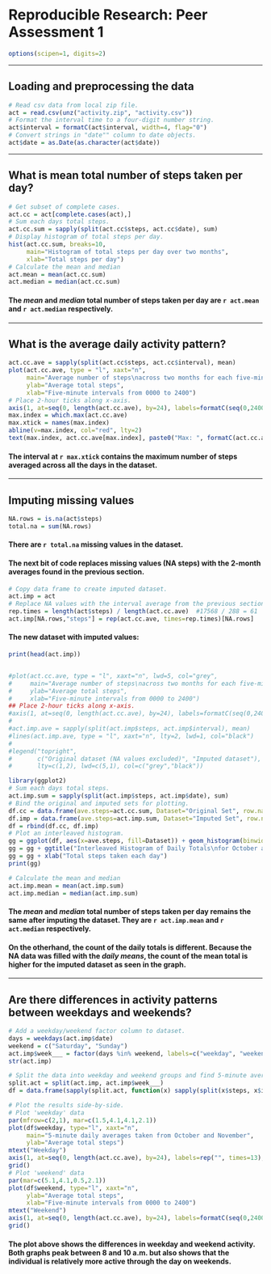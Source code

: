 # Reproducible Research: Peer Assessment 1
```r
options(scipen=1, digits=2)
```

***
## Loading and preprocessing the data
```r
# Read csv data from local zip file.
act = read.csv(unz("activity.zip", "activity.csv"))
# Format the interval time to a four-digit number string.
act$interval = formatC(act$interval, width=4, flag="0")
# Convert strings in "date"" column to date objects.
act$date = as.Date(as.character(act$date))
```

***
## What is mean total number of steps taken per day?
```r
# Get subset of complete cases.
act.cc = act[complete.cases(act),]
# Sum each days total steps.
act.cc.sum = sapply(split(act.cc$steps, act.cc$date), sum)
# Display histogram of total steps per day.
hist(act.cc.sum, breaks=10,
     main="Histogram of total steps per day over two months",
     xlab="Total steps per day")
# Calculate the mean and median
act.mean = mean(act.cc.sum)
act.median = median(act.cc.sum)
```
#### The *mean* and *median* total number of steps taken per day are `r act.mean` and `r act.median` respectively.


***
## What is the average daily activity pattern?
```r
act.cc.ave = sapply(split(act.cc$steps, act.cc$interval), mean)
plot(act.cc.ave, type = "l", xaxt="n", 
     main="Average number of steps\nacross two months for each five-minute interval",
     ylab="Average total steps",
     xlab="Five-minute intervals from 0000 to 2400")
# Place 2-hour ticks along x-axis.
axis(1, at=seq(0, length(act.cc.ave), by=24), labels=formatC(seq(0,2400,by=200), width=4, flag="0"), las=2)
max.index = which.max(act.cc.ave)
max.xtick = names(max.index)
abline(v=max.index, col="red", lty=2)
text(max.index, act.cc.ave[max.index], paste0("Max: ", formatC(act.cc.ave[max.index], digits=5), " steps"), pos=4)
```

#### The interval at `r max.xtick` contains the maximum number of steps averaged across all the days in the dataset.

***
## Imputing missing values
```r
NA.rows = is.na(act$steps)
total.na = sum(NA.rows)
```
#### There are `r total.na` missing values in the dataset.

#### The next bit of code replaces missing values (NA steps) with the 2-month averages found in the previous section.
```r
# Copy data frame to create imputed dataset.
act.imp = act
# Replace NA values with the interval average from the previous section.
rep.times = length(act$steps) / length(act.cc.ave)  #17568 / 288 = 61
act.imp[NA.rows,"steps"] = rep(act.cc.ave, times=rep.times)[NA.rows]
```
#### The new dataset with imputed values:
```r
print(head(act.imp))


#plot(act.cc.ave, type = "l", xaxt="n", lwd=5, col="grey",
#     main="Average number of steps\nacross two months for each five-minute interval",
#     ylab="Average total steps",
#     xlab="Five-minute intervals from 0000 to 2400")
## Place 2-hour ticks along x-axis.
#axis(1, at=seq(0, length(act.cc.ave), by=24), labels=formatC(seq(0,2400,by=200), width=4, flag="0"), las=2)
#
#act.imp.ave = sapply(split(act.imp$steps, act.imp$interval), mean)
#lines(act.imp.ave, type = "l", xaxt="n", lty=2, lwd=1, col="black")
#
#legend("topright", 
#       c("Original dataset (NA values excluded)", "Imputed dataset"), 
#       lty=c(1,2), lwd=c(5,1), col=c("grey","black"))
```

```r
library(ggplot2)
# Sum each days total steps.
act.imp.sum = sapply(split(act.imp$steps, act.imp$date), sum)
# Bind the original and imputed sets for plotting.
df.cc = data.frame(ave.steps=act.cc.sum, Dataset="Original Set", row.names=NULL)
df.imp = data.frame(ave.steps=act.imp.sum, Dataset="Imputed Set", row.names=NULL)
df = rbind(df.cc, df.imp)
# Plot an interleaved histogram.
gg = ggplot(df, aes(x=ave.steps, fill=Dataset)) + geom_histogram(binwidth=2000, position="dodge")
gg = gg + ggtitle("Interleaved Histogram of Daily Totals\nfor October and November")
gg = gg + xlab("Total steps taken each day")
print(gg)

# Calculate the mean and median
act.imp.mean = mean(act.imp.sum)
act.imp.median = median(act.imp.sum)
```

#### The *mean* and *median* total number of steps taken per day remains the same after imputing the dataset. They are `r act.imp.mean` and `r act.median` respectively. 
#### On the otherhand, the count of the daily totals is different. Because the NA data was filled with the *daily means*, the count of the mean total is higher for the imputed dataset as seen in the graph.


***
## Are there differences in activity patterns between weekdays and weekends?
```r
# Add a weekday/weekend factor column to dataset.
days = weekdays(act.imp$date)
weekend = c("Saturday", "Sunday")
act.imp$week___ = factor(days %in% weekend, labels=c("weekday", "weekend"))
str(act.imp)

# Split the data into weekday and weekend groups and find 5-minute averages for each.
split.act = split(act.imp, act.imp$week___)
df = data.frame(sapply(split.act, function(x) sapply(split(x$steps, x$interval), mean)))

# Plot the results side-by-side.
# Plot 'weekday' data
par(mfrow=c(2,1), mar=c(1.5,4.1,4.1,2.1))
plot(df$weekday, type="l", xaxt="n", 
     main="5-minute daily averages taken from October and November",
     ylab="Average total steps")
mtext("Weekday")
axis(1, at=seq(0, length(act.cc.ave), by=24), labels=rep("", times=13), las=2)
grid()
# Plot 'weekend' data
par(mar=c(5.1,4.1,0.5,2.1))
plot(df$weekend, type="l", xaxt="n", 
     ylab="Average total steps",
     xlab="Five-minute intervals from 0000 to 2400")
mtext("Weekend")
axis(1, at=seq(0, length(act.cc.ave), by=24), labels=formatC(seq(0,2400,by=200), width=4, flag="0"), las=2)
grid()

```

#### The plot above shows the differences in weekday and weekend activity. Both graphs peak between 8 and 10 a.m. but also shows that the individual is relatively more active through the day on weekends.
